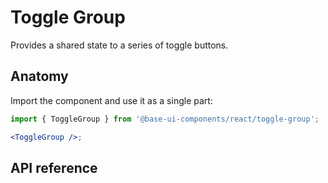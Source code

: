 # Toggle Group

<Subtitle>Provides a shared state to a series of toggle buttons.</Subtitle>
<Meta
  name="description"
  content="A high-quality, unstyled React toggle group component that provides shared state to a series of toggle buttons."
/>

<Demo path="./demos/hero" />

## Anatomy

Import the component and use it as a single part:

```jsx title="Anatomy"
import { ToggleGroup } from '@base-ui-components/react/toggle-group';

<ToggleGroup />;
```

## API reference

<Reference component="ToggleGroup" />
